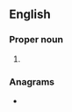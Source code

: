 {{also|theo|Theo|Théo|thẹo|þeo|theo-|théo-}}
==English==

===Proper noun===
{{en-proper noun}}

# {{abbreviation of|Theodore|lang=en}}

===Anagrams===
* {{anagrams|en|EtOH|etho-|hote}}